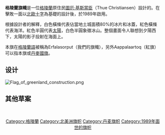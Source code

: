 {{Infobox Flag
|Name = 格陵蘭
|Article = 旗帜
|Image = Flag of Greenland.svg
|Nickname = 我們的旗（Erfalasorput）；<br/>紅旗（Aappalaartoq）
|Use = 110100
|Symbol =
|Proportion = 2:3
|Adoption = 1989年5月1日
|Design =  矩形，水平紅白雙色旗，向旗桿方向繪有一個與旗面顏色相反的圓。
|Designer=圖厄·基斯當臣
|Type = 區旗
|Diminutive = 
}}

'''格陵蘭旗幟'''是一位[[格陵蘭|格陵蘭]]原住民[[圖厄·基斯當臣|圖厄·基斯當臣]]（Thue Christiansen）設計的。在擊敗一面以[[北歐十字|北歐十字]]為基礎的設計後，於1989年啟用。

根據設計者的解釋，白色橫條代表佔當地土城面積80%的冰片和冰蓋，紅色橫條代表海洋。紅色半圓代表[[太陽|太陽]]，白色半圓象徵冰山。整個畫面令人聯想到夕陽西下，太陽的影子投射在海面上。

本旗在[[格陵蘭語|格陵蘭語]]被稱為Erfalasorput（我們的旗幟），另外Aappalaartoq（紅旗）可以指本旗或[[丹麥國旗|丹麥國旗]]。

==设计==
[[File:Flag_of_greenland_construction.png|left]]
{{Clear}}
==其他草案==
<br />
<center>
{{flag gallery
|File:Flag of Greenland (Proposal).svg|一个綠色和白色构成的格陵兰旗帜草案
|File:4th Proposal.svg|1973年第一份草案，認為綠色，白色和藍色會比較適合
|File:Achen Greenland Flag Proposal.svg|1984年 Sven Tito Achen 提出的[[北歐十字|北歐十字]]草案
|File:2nd Proposal by Andersson.svg|1991年匿名者的草案（白色代表格陵蘭的雪，綠色代表格陵蘭的名稱）
|File:3rd Proposal.svg|基於[[丹麥國旗|丹麥國旗]]的另外一個草案
}}

{{格陵蘭小作品}}

{{美洲题目|旗帜}}
[[Category:格陵蘭|Category:格陵蘭]]
[[Category:北美洲旗帜|Category:北美洲旗帜]]
[[Category:丹麦旗帜|Category:丹麦旗帜]]
[[Category:1989年面世的旗帜|Category:1989年面世的旗帜]]